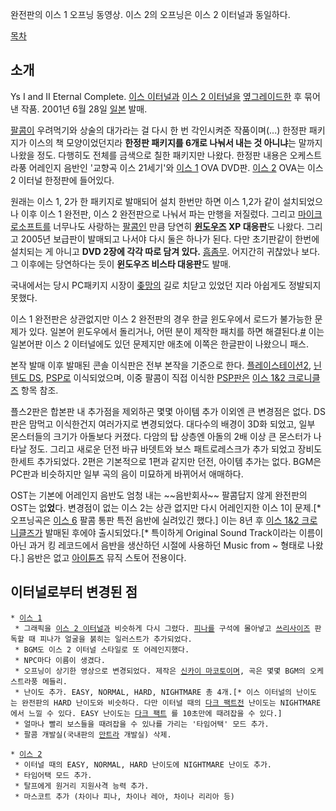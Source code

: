 {{{#!html
<object width="480" height="385"><param name="movie" value="http://www.youtube.com/v/ot3xkyCBwz0?fs=1&amp;hl=ko_KR"></param><param name="allowFullScreen" value="true"></param><param name="allowscriptaccess" value="always"></param><embed src="http://www.youtube.com/v/ot3xkyCBwz0?fs=1&amp;hl=ko_KR" type="application/x-shockwave-flash" allowscriptaccess="always" allowfullscreen="true" width="480" height="385"></embed></object>
}}}
완전판의 이스 1 오프닝 동영상. 이스 2의 오프닝은 이스 2 이터널과 동일하다.

[[목차]]

== 소개 ==
Ys Ⅰ and Ⅱ Eternal Complete. [[이스 이터널]]과 [[이스 2 이터널]]을 [[옆그레이드]]한 후 묶어낸 작품. 2001년 6월 28일 [[일본]] 발매.

[[팔콤]]이 우려먹기와 상술의 대가라는 걸 다시 한 번 각인시켜준 작품이며(...) 한정판 패키지가 이스의 책 모양이었던지라 '''한정판 패키지를 6개로 나눠서 내는 것 아니냐'''는 말까지 나왔을 정도. 다행히도 전체를 금색으로 칠한 패키지만 나왔다. 한정판 내용은 오케스트라풍 어레인지 음반인 '교향곡 이스 21세기'와 [[이스 1]] OVA DVD판. [[이스 2]] OVA는 이스 2 이터널 한정판에 들어있다.

원래는 이스 1, 2가 한 패키지로 발매되어 설치 한번만 하면 이스 1,2가 같이 설치되었으나 이후 이스 1 완전판, 이스 2 완전판으로 나눠서 파는 만행을 저질렀다. 그리고 [[마이크로소프트]]를 너무나도 사랑하는 [[팔콤]]인 만큼 당연히 '''[[윈도우즈]] XP 대응판'''도 나왔다. 그리고 2005년 보급판이 발매되고 나서야 다시 둘은 하나가 된다. 다만 초기판같이 한번에 설치되는 게 아니고 '''DVD 2장에 각각 따로 담겨 있다.''' [[흠좀무]]. 어지간히 귀찮았나 보다. 그 이후에는 당연하다는 듯이 '''윈도우즈 비스타 대응판'''도 발매.

국내에서는 당시 PC패키지 시장이 [[좆망]]의 길로 치닫고 있었던 지라 아쉽게도 정발되지 못했다.

이스 1 완전판은 상관없지만 이스 2 완전판의 경우 한글 윈도우에서 로드가 불가능한 문제가 있다. 일본어 윈도우에서 돌리거나, 어떤 분이 제작한 패치를 하면 해결된다.[http://www.ys12.net/bbs/zboard.php?id=miss&no=240 #] 이는 일본어판 이스 2 이터널에도 있던 문제지만 애초에 이쪽은 한글판이 나왔으니 패스.

본작 발매 이후 발매된 콘솔 이식판은 전부 본작을 기준으로 한다. [[플레이스테이션2]], [[닌텐도 DS]], [[PSP]]로 이식되었으며, 이중 팔콤이 직접 이식한 [[PSP]]판은 [[이스 1&2 크로니클즈]] 항목 참조.

플스2판은 합본판 내 추가점을 제외하곤 몇몇 아이템 추가 이외엔 큰 변경점은 없다. DS판은 맘먹고 이식한건지 여러가지로 변경되었다. 대다수의 배경이 3D화 되었고, 일부 몬스터들의 크기가 아돌보다 커졌다. 다암의 탑 상층엔 아돌의 2배 이상 큰 몬스터가 나타날 정도. 그리고 새로운 던전 바규 바뎃트와 보스 패트로레스크가 추가 되었고 장비도 한세트 추가되었다. 2편은 기본적으로 1편과 같지만 던전, 아이템 추가는 없다. BGM은 PC판과 비슷하지만 일부 곡의 음이 미묘하게 바뀌어서 애매하다.

OST는 기본에 어레인지 음반도 엄청 내는 ~~음반회사~~ 팔콤답지 않게 완전판의 OST는 없'''었'''다. 변경점이 없는 이스 2는 상관 없지만 다시 어레인지한 이스 1이 문제.[* 오프닝곡은 [[이스 6]] 팔콤 통판 특전 음반에 실려있긴 했다.] 이는 8년 후 [[이스 1&2 크로니클즈]]가 발매된 후에야 출시되었다.[* 특이하게 Original Sound Track이라는 이름이 아닌 과거 킹 레코드에서 음반을 생산하던 시절에 사용하던 Music from ~ 형태로 나왔다.] 음반은 없고 [[아이튠즈]] 뮤직 스토어 전용이다.

== 이터널로부터 변경된 점 ==
 * [[이스 1]]
  * 그래픽을 [[이스 2 이터널]]과 비슷하게 다시 그렸다. [[피나]]를 구석에 몰아넣고 [[쓰리사이즈]] 판독할 때 피나가 얼굴을 붉히는 일러스트가 추가되었다.
  * BGM도 이스 2 이터널 스타일로 또 어레인지했다.
  * NPC마다 이름이 생겼다.
  * 오프닝이 상기한 영상으로 변경되었다. 제작은 [[신카이 마코토]]이며, 곡은 몇몇 BGM의 오케스트라풍 메들리.
  * 난이도 추가. EASY, NORMAL, HARD, NIGHTMARE 총 4개.[* 이스 이터널의 난이도는 완전판의 HARD 난이도와 비슷하다. 다만 이터널 때의 [[다크 팩트]]전 난이도는 NIGHTMARE에서 느낄 수 있다. EASY 난이도는 [[다크 팩트]] 를 10초만에 때려잡을 수 있다.]
  * 얼마나 빨리 보스들을 때려잡을 수 있나를 가리는 '타임어택' 모드 추가.
  * 팔콤 개발실(국내판의 [[만트라]] 개발실) 삭제.

 * [[이스 2]]
  * 이터널 때의 EASY, NORMAL, HARD 난이도에 NIGHTMARE 난이도 추가.
  * 타임어택 모드 추가.
  * 탈프에게 원거리 지원사격 능력 추가.
  * 마스코트 추가 (차이나 피나, 차이나 레아, 차이나 리리아 등)
